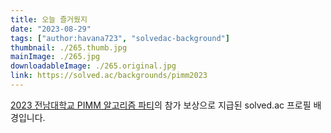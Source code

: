 ```yaml
---
title: 오늘 즐거웠지
date: "2023-08-29"
tags: ["author:havana723", "solvedac-background"]
thumbnail: ./265.thumb.jpg
mainImage: ./265.jpg
downloadableImage: ./265.original.jpg
link: https://solved.ac/backgrounds/pimm2023
---
```


[2023 전남대학교 PIMM 알고리즘 파티](https://www.acmicpc.net/contest/view/1095)의 참가 보상으로 지급된 solved.ac 프로필 배경입니다.